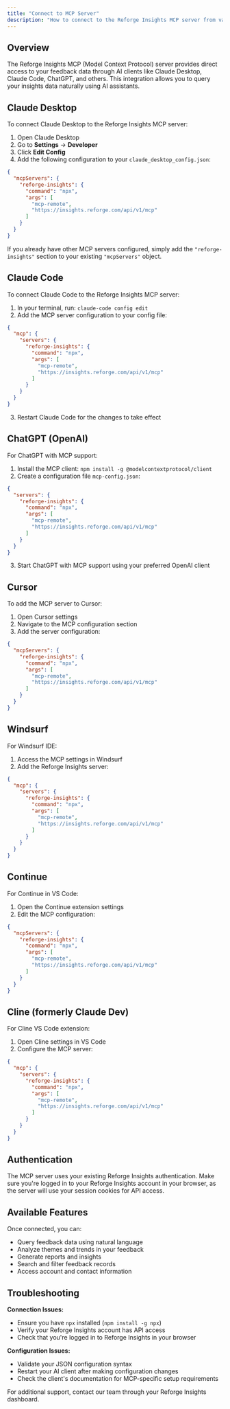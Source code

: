 ```yaml
---
title: "Connect to MCP Server"
description: "How to connect to the Reforge Insights MCP server from various AI clients."
---
```


## Overview

The Reforge Insights MCP (Model Context Protocol) server provides direct access to your feedback data through AI clients like Claude Desktop, Claude Code, ChatGPT, and others. This integration allows you to query your insights data naturally using AI assistants.

## Claude Desktop

To connect Claude Desktop to the Reforge Insights MCP server:

1. Open Claude Desktop
2. Go to **Settings** → **Developer**
3. Click **Edit Config**
4. Add the following configuration to your `claude_desktop_config.json`:

```json
{
  "mcpServers": {
    "reforge-insights": {
      "command": "npx",
      "args": [
        "mcp-remote",
        "https://insights.reforge.com/api/v1/mcp"
      ]
    }
  }
}
```

If you already have other MCP servers configured, simply add the `"reforge-insights"` section to your existing `"mcpServers"` object.

## Claude Code

To connect Claude Code to the Reforge Insights MCP server:

1. In your terminal, run: `claude-code config edit`
2. Add the MCP server configuration to your config file:

```json
{
  "mcp": {
    "servers": {
      "reforge-insights": {
        "command": "npx",
        "args": [
          "mcp-remote",
          "https://insights.reforge.com/api/v1/mcp"
        ]
      }
    }
  }
}
```

3. Restart Claude Code for the changes to take effect

## ChatGPT (OpenAI)

For ChatGPT with MCP support:

1. Install the MCP client: `npm install -g @modelcontextprotocol/client`
2. Create a configuration file `mcp-config.json`:

```json
{
  "servers": {
    "reforge-insights": {
      "command": "npx",
      "args": [
        "mcp-remote",
        "https://insights.reforge.com/api/v1/mcp"
      ]
    }
  }
}
```

3. Start ChatGPT with MCP support using your preferred OpenAI client

## Cursor

To add the MCP server to Cursor:

1. Open Cursor settings
2. Navigate to the MCP configuration section
3. Add the server configuration:

```json
{
  "mcpServers": {
    "reforge-insights": {
      "command": "npx",
      "args": [
        "mcp-remote",
        "https://insights.reforge.com/api/v1/mcp"
      ]
    }
  }
}
```

## Windsurf

For Windsurf IDE:

1. Access the MCP settings in Windsurf
2. Add the Reforge Insights server:

```json
{
  "mcp": {
    "servers": {
      "reforge-insights": {
        "command": "npx",
        "args": [
          "mcp-remote",
          "https://insights.reforge.com/api/v1/mcp"
        ]
      }
    }
  }
}
```

## Continue

For Continue in VS Code:

1. Open the Continue extension settings
2. Edit the MCP configuration:

```json
{
  "mcpServers": {
    "reforge-insights": {
      "command": "npx",
      "args": [
        "mcp-remote",
        "https://insights.reforge.com/api/v1/mcp"
      ]
    }
  }
}
```

## Cline (formerly Claude Dev)

For Cline VS Code extension:

1. Open Cline settings in VS Code
2. Configure the MCP server:

```json
{
  "mcp": {
    "servers": {
      "reforge-insights": {
        "command": "npx",
        "args": [
          "mcp-remote",
          "https://insights.reforge.com/api/v1/mcp"
        ]
      }
    }
  }
}
```

## Authentication

The MCP server uses your existing Reforge Insights authentication. Make sure you're logged in to your Reforge Insights account in your browser, as the server will use your session cookies for API access.

## Available Features

Once connected, you can:

- Query feedback data using natural language
- Analyze themes and trends in your feedback
- Generate reports and insights
- Search and filter feedback records
- Access account and contact information

## Troubleshooting

**Connection Issues:**
- Ensure you have `npx` installed (`npm install -g npx`)
- Verify your Reforge Insights account has API access
- Check that you're logged in to Reforge Insights in your browser

**Configuration Issues:**
- Validate your JSON configuration syntax
- Restart your AI client after making configuration changes
- Check the client's documentation for MCP-specific setup requirements

For additional support, contact our team through your Reforge Insights dashboard.